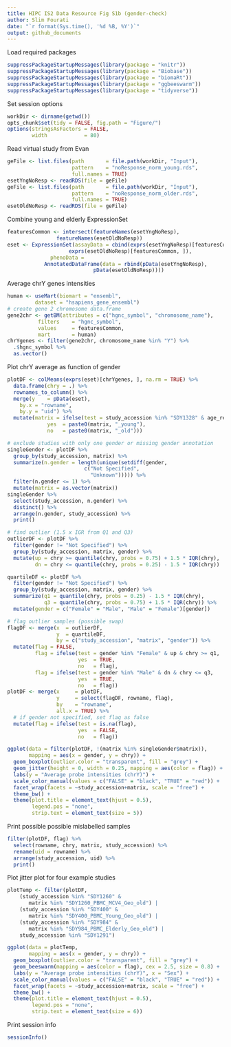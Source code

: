 ```yaml
---
title: HIPC IS2 Data Resource Fig S1b (gender-check)
author: Slim Fourati
date: "`r format(Sys.time(), '%d %B, %Y')`"
output: github_documents
---
```


Load required packages
```r
suppressPackageStartupMessages(library(package = "knitr"))
suppressPackageStartupMessages(library(package = "Biobase"))
suppressPackageStartupMessages(library(package = "biomaRt"))
suppressPackageStartupMessages(library(package = "ggbeeswarm"))
suppressPackageStartupMessages(library(package = "tidyverse"))
```

Set session options
```r
workDir <- dirname(getwd())
opts_chunk$set(tidy = FALSE, fig.path = "Figure/")
options(stringsAsFactors = FALSE,
        width            = 80)
```

Read virtual study from Evan
```r
geFile <- list.files(path       = file.path(workDir, "Input"),                     
                     pattern    = "noResponse_norm_young.rds",                     
                     full.names = TRUE)                                            
esetYngNoResp <- readRDS(file = geFile)
geFile <- list.files(path       = file.path(workDir, "Input"),                     
                     pattern    = "noResponse_norm_older.rds",                     
                     full.names = TRUE)
esetOldNoResp <- readRDS(file = geFile)
```

Combine young and elderly ExpressionSet
```r
featuresCommon <- intersect(featureNames(esetYngNoResp),
			    featureNames(esetOldNoResp))
eset <- ExpressionSet(assayData = cbind(exprs(esetYngNoResp)[featuresCommon, ],
					exprs(esetOldNoResp)[featuresCommon, ]),
		      phenoData =
			AnnotatedDataFrame(data = rbind(pData(esetYngNoResp),
							pData(esetOldNoResp))))
```

Average chrY genes intensities
```r
human <- useMart(biomart = "ensembl",
		 dataset = "hsapiens_gene_ensembl")
# create gene 2 chromosome data.frame
gene2chr <- getBM(attributes = c("hgnc_symbol", "chromosome_name"),
		  filters    = "hgnc_symbol",
		  values     = featuresCommon,
		  mart       = human)
chrYgenes <- filter(gene2chr, chromosome_name %in% "Y") %>%
  .$hgnc_symbol %>%
  as.vector()
``` 

Plot chrY average as function of gender
```r
plotDF <- colMeans(exprs(eset)[chrYgenes, ], na.rm = TRUE) %>%
  data.frame(chry = .) %>%
  rownames_to_column() %>%
  merge(y    = pData(eset),
	by.x = "rowname",
	by.y = "uid") %>%
  mutate(matrix = ifelse(test = study_accession %in% "SDY1328" & age_reported < 50,
			 yes  = paste0(matrix, "_young"),
			 no   = paste0(matrix, "_old")))

# exclude studies with only one gender or missing gender annotation
singleGender <- plotDF %>%
  group_by(study_accession, matrix) %>%
  summarize(n.gender = length(unique(setdiff(gender,
					     c("Not Specified",
					       "Unknown"))))) %>%
  filter(n.gender <= 1) %>%
  mutate(matrix = as.vector(matrix))
singleGender %>%
  select(study_accession, n.gender) %>%
  distinct() %>%
  arrange(n.gender, study_accession) %>%
  print()

# find outlier (1.5 x IGR from Q1 and Q3) 
outlierDF <- plotDF %>%
  filter(gender != "Not Specified") %>%
  group_by(study_accession, matrix, gender) %>%
  mutate(up = chry >= quantile(chry, probs = 0.75) + 1.5 * IQR(chry),
         dn = chry <= quantile(chry, probs = 0.25) - 1.5 * IQR(chry))

quartileDF <- plotDF %>%
  filter(gender != "Not Specified") %>%
  group_by(study_accession, matrix, gender) %>%
  summarize(q1 = quantile(chry, probs = 0.25) - 1.5 * IQR(chry),
            q3 = quantile(chry, probs = 0.75) + 1.5 * IQR(chry)) %>%
  mutate(gender = c("Female" = "Male", "Male" = "Female")[gender])

# flag outlier samples (possible swap)
flagDF <- merge(x  = outlierDF,
                y  = quartileDF,
                by = c("study_accession", "matrix", "gender")) %>%
  mutate(flag = FALSE,
         flag = ifelse(test = gender %in% "Female" & up & chry >= q1,
                       yes  = TRUE,
                       no   = flag),
         flag = ifelse(test = gender %in% "Male" & dn & chry <= q3,
                       yes  = TRUE,
                       no   = flag))
plotDF <- merge(x     = plotDF,
                y     = select(flagDF, rowname, flag),
                by    = "rowname",
                all.x = TRUE) %>%
  # if gender not specified, set flag as false
  mutate(flag = ifelse(test = is.na(flag),
                       yes  = FALSE,
                       no   = flag))

ggplot(data = filter(plotDF, !(matrix %in% singleGender$matrix)),
       mapping = aes(x = gender, y = chry)) +
  geom_boxplot(outlier.color = "transparent", fill = "grey") +
  geom_jitter(height = 0, width = 0.25, mapping = aes(color = flag)) +
  labs(y = "Average probe intensities (chrY)") +
  scale_color_manual(values = c("FALSE" = "black", "TRUE" = "red")) +
  facet_wrap(facets = ~study_accession+matrix, scale = "free") +
  theme_bw() +
  theme(plot.title = element_text(hjust = 0.5),
        legend.pos = "none",
        strip.text = element_text(size = 5))
``` 

Print possible possible mislabelled samples
```r
filter(plotDF, flag) %>%
  select(rowname, chry, matrix, study_accession) %>%
  rename(uid = rowname) %>%
  arrange(study_accession, uid) %>%
  print()
``` 

Plot jitter plot for four example studies
```r
plotTemp <- filter(plotDF,
    (study_accession %in% "SDY1260" &
       matrix %in% "SDY1260_PBMC_MCV4_Geo_old") |
    (study_accession %in% "SDY400" &
       matrix %in% "SDY400_PBMC_Young_Geo_old") |
    (study_accession %in% "SDY984" &
       matrix %in% "SDY984_PBMC_Elderly_Geo_old") |
    study_accession %in% "SDY1291") 

ggplot(data = plotTemp,
       mapping = aes(x = gender, y = chry)) +
  geom_boxplot(outlier.color = "transparent", fill = "grey") +
  geom_beeswarm(mapping = aes(color = flag), cex = 2.5, size = 0.8) +
  labs(y = "Average probe intensities (chrY)", x = "Sex") +
  scale_color_manual(values = c("FALSE" = "black", "TRUE" = "red")) +
  facet_wrap(facets = ~study_accession+matrix, scale = "free") +
  theme_bw() +
  theme(plot.title = element_text(hjust = 0.5),
        legend.pos = "none",
        strip.text = element_text(size = 6))
```

Print session info
```r
sessionInfo()
```
